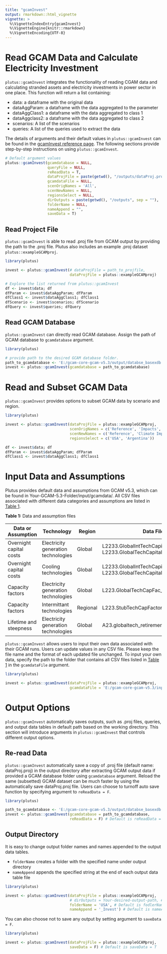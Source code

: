 ```yaml
---
title: "gcamInvest"
output: rmarkdown::html_vignette
vignette: >
  %\VignetteIndexEntry{gcamInvest}
  %\VignetteEngine{knitr::rmarkdown}
  %\VignetteEncoding{UTF-8}
---
```


<!-------------------------->
<!-------------------------->
# Read GCAM Data and Calculate Electricity Investment
<!-------------------------->
<!-------------------------->

```plutus::gcamInvest``` integrates the functionality of reading CGAM data and calculating stranded assets and electricity investments in power sector in one place. This function will return a list containing:

- data: a dataframe with the original data
- dataAggParam: a dataframe with the data aggregated to the parameter
- dataAggClass1: a dataframe with the data aggregated to class 1
- dataAggclass2: a dataframe with the data aggregated to class 2
- scenarios: A list of the scenarios
- queries: A list of the queries used to extract the data

The details of arguments and their default values in ```plutus::gcamInvest``` can be found in the [gcamInvest reference page](https://jgcri.github.io/plutus/reference/gcamInvest.html). The following sections provide step-by-step instructions on using ```plutus::gcamInvest```.

```r
# Default argument values
plutus::gcamInvest(gcamdatabase = NULL,
                   queryFile = NULL,
                   reReadData = T,
                   dataProjFile = paste(getwd(), "/outputs/dataProj.proj", sep = ""),
                   gcamdataFile = NULL,
                   scenOrigNames = 'All',
                   scenNewNames = NULL,
                   regionsSelect = NULL,
                   dirOutputs = paste(getwd(), "/outputs", sep = ""),
                   folderName = NULL,
                   nameAppend = "",
                   saveData = T)
```

## Read Project File

```plutus::gcamInvest``` is able to read .proj file from GCAM output by providing the path to the .proj file. Plutus also includes an example .proj dataset ```plutus::exampleGCAMproj```.

```r
library(plutus)

invest <- plutus::gcamInvest(# dataProjFile = path_to_projfile,
                             dataProjFile = plutus::exampleGCAMproj)

# Explore the list returned from plutus::gcamInvest
df <- invest$data; df
dfParam <- invest$dataAggParam; dfParam
dfClass1 <- invest$dataAggClass1; dfClass1
dfScenario <- invest$scenarios; dfScenario
dfQuery <- invest$queries; dfQuery

```

## Read GCAM Database

```plutus::gcamInvest``` can directly read GCAM database. Assign the path of GCAM database to ```gcamdatabase``` argument.


```r
library(plutus)

# provide path to the desired GCAM database folder.
path_to_gcamdatabase <- 'E:/gcam-core-gcam-v5.3/output/databse_basexdb'
invest <- plutus::gcamInvest(gcamdatabase = path_to_gcamdatabase)

```

<!-------------------------->
<!-------------------------->
# Read and Subset GCAM Data
<!-------------------------->
<!-------------------------->

```plutus::gcamInvest``` provides options to subset GCAM data by scenario and region.


```r
library(plutus)

invest <- plutus::gcamInvest(dataProjFile = plutus::exampleGCAMproj,
                             scenOrigNames = c('Reference', 'Impacts', 'Policy'),
                             scenNewNames = c('Reference', 'Climate Impacts', 'Climate Policy'),
                             regionsSelect = c('USA', 'Argentina'))

df <- invest$data; df
dfParam <- invest$dataAggParam; dfParam
dfClass1 <- invest$dataAggClass1; dfClass1

```

<!-------------------------->
<!-------------------------->
# Input Data and Assumptions
<!-------------------------->
<!-------------------------->

Plutus provides default data and assumptions from GCAM v5.3, which can be found in Your-GCAM-5.3-Folder/input/gcamdata/. All CSV files associated with different data categories and assumptions are listed in [Table 1](#table1).

<a name="table1"></a>
**Table 1:** Data and assumption files

| Data or Assumption | Technology | Region | Data File |
|---|---|---|---|
| Overnight capital costs | Electricity generation technologies | Global | L2233.GlobalIntTechCapital_elec.csv <br /> L2233.GlobalTechCapital_elecPassthru.csv |
| Overnight capital costs | Cooling technologies | Global | L2233.GlobalIntTechCapital_elec_cool.csv <br /> L2233.GlobalTechCapital_elec_cool.csv |
| Capacity factors | Electricity generation technologies | Global | L223.GlobalTechCapFac_elec.csv |
| Capacity factors | Intermittant technologies | Regional | L223.StubTechCapFactor_elec.csv |
| Lifetime and steepness| Electricity generation technologies | Global | A23.globaltech_retirement.csv |

```plutus::gcamInvest``` allows users to input their own data associated with their GCAM runs. Users can update values in any CSV file. Please keep the file name and the format of each updated file unchanged. To input your own data, specify the path to the folder that contains all CSV files listed in [Table 1](#table1) in the ```gcamdataFile``` argument.

```r
library(plutus)

invest <- plutus::gcamInvest(dataProjFile = plutus::exampleGCAMproj,
                             gcamdataFile = 'E:/gcam-core-gcam-v5.3/input/gcamdata')
```

<!-------------------------->
<!-------------------------->
# Output Options
<!-------------------------->
<!-------------------------->

```plutus::gcamInvest``` automatically saves outputs, such as .proj files, queries, and output data tables in default path based on the working directory. This section will introduce arguments in ```plutus::gcamInvest``` that controls different output options.

## Re-read Data

```plutus::gcamInvest``` automatically save a copy of .proj file (default name: dataProj.proj) in the output directory after extracting GCAM output data if provided a GCAM database folder using ```gcamdatabase``` argument. Reload the same (subsetted) GCAM dataset can be much faster by using the automatically save dataProj.proj file. Users can choose to turnoff auto save function by specifying argument to ```reReadData = F```.

```r
library(plutus)

path_to_gcamdatabase <- 'E:/gcam-core-gcam-v5.3/output/databse_basexdb'
invest <- plutus::gcamInvest(gcamdatabase = path_to_gcamdatabase,
                             reReadData = F) # Default is reReadData = T
```


## Output Directory

It is easy to change output folder names and names appended to the output data tables.

  - ```folderName``` creates a folder with the specified name under output directory 
  - ```nameAppend``` appends the specified string at the end of each output data table file 

```r
library(plutus)

invest <- plutus::gcamInvest(dataProjFile = plutus::exampleGCAMproj,
                             # dirOutputs = Your-desired-output-path, # Default is paste(getwd(), "/outputs", sep = "")
                             folderName = 'USA', # Default is fodlerName = NULL
                             nameAppend = '_Invest') # Default is nameAppend = ''
```

You can also choose not to save any output by setting argument to ```saveData = F```.
```r
library(plutus)

invest <- plutus::gcamInvest(dataProjFile = plutus::exampleGCAMproj,
                             saveData = F) # Default is saveData = T
```
